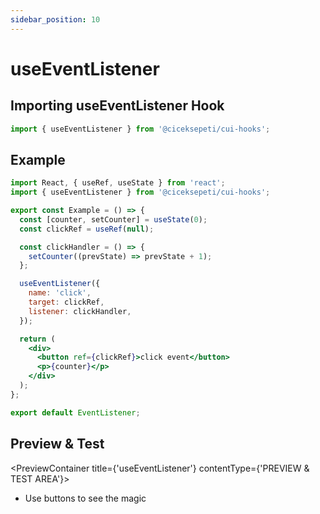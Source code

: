 ```yaml
---
sidebar_position: 10
---
```



# useEventListener

## Importing useEventListener Hook

```jsx
import { useEventListener } from '@ciceksepeti/cui-hooks';
```

## Example

```jsx
import React, { useRef, useState } from 'react';
import { useEventListener } from '@ciceksepeti/cui-hooks';

export const Example = () => {
  const [counter, setCounter] = useState(0);
  const clickRef = useRef(null);

  const clickHandler = () => {
    setCounter((prevState) => prevState + 1);
  };

  useEventListener({
    name: 'click',
    target: clickRef,
    listener: clickHandler,
  });

  return (
    <div>
      <button ref={clickRef}>click event</button>
      <p>{counter}</p>
    </div>
  );
};

export default EventListener;
```

## Preview & Test

<PreviewContainer title={'useEventListener'} contentType={'PREVIEW & TEST AREA'}>

- Use buttons to see the magic

<EventListener />

</PreviewContainer>
